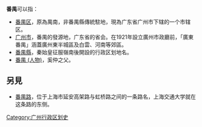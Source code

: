'''番禺'''可以指：
* [[番禺区|番禺区]]，原為禺南，非番禺縣傳統駐地，現為广东省广州市下辖的一个市辖区。
* [[广州市|广州市]]，番禺的發源地，广东省的省会。在1921年設立廣州市政廳前，「廣東番禺」涵蓋廣州東半城區及白雲、河南等郊區。
* [[番禺縣|番禺縣]]，秦始皇征服嶺南後開設的行政区划地名。
* [[番禺_(人物)|番禺 (人物)]]，奚仲之父。

==另見==

* [[番禺路|番禺路]]，位于上海市延安高架路与虹桥路之间的一条路名，上海交通大学就在这条路的东侧。
{{disambig|P|cat=二字地名消歧义}}
[[Category:广州行政区划史|Category:广州行政区划史]]